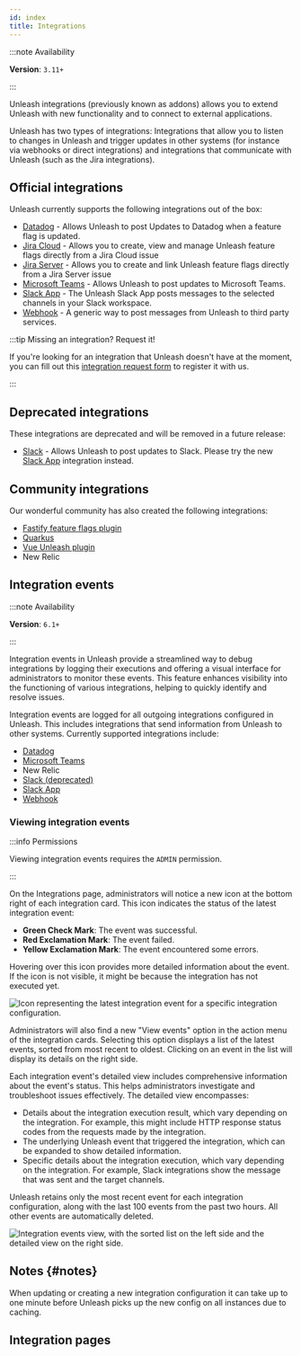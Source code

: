 ```yaml
---
id: index
title: Integrations
---
```


:::note Availability

**Version**: `3.11+`

:::

Unleash integrations (previously known as addons) allows you to extend Unleash with new functionality and to connect to external applications.

Unleash has two types of integrations: Integrations that allow you to listen to changes in Unleash and trigger updates in other systems (for instance via webhooks or direct integrations) and integrations that communicate with Unleash (such as the Jira integrations).

## Official integrations

Unleash currently supports the following integrations out of the box:

- [Datadog](./integrations/datadog) - Allows Unleash to post Updates to Datadog when a feature flag is updated.
- [Jira Cloud](./integrations/jira-cloud-plugin-usage) - Allows you to create, view and manage Unleash feature flags directly from a Jira Cloud issue
- [Jira Server](./integrations/jira-server-plugin-usage) - Allows you to create and link Unleash feature flags directly from a Jira Server issue
- [Microsoft Teams](./integrations/teams) - Allows Unleash to post updates to Microsoft Teams.
- [Slack App](./integrations/slack-app) - The Unleash Slack App posts messages to the selected channels in your Slack workspace.
- [Webhook](./integrations/webhook) - A generic way to post messages from Unleash to third party services.

:::tip Missing an integration? Request it!

If you're looking for an integration that Unleash doesn't have at the moment, you can fill out this [integration request form](https://docs.google.com/forms/d/e/1FAIpQLScR1_iuoQiKq89c0TKtj0gM02JVWyQ2hQ-YchBMc2GRrGf7uw/viewform) to register it with us.

:::

## Deprecated integrations

These integrations are deprecated and will be removed in a future release:

- [Slack](./integrations/slack) - Allows Unleash to post updates to Slack. Please try the new [Slack App](./integrations/slack-app) integration instead.

## Community integrations

Our wonderful community has also created the following integrations:

- [Fastify feature flags plugin](https://gitlab.com/m03geek/fastify-feature-flags#unleash-provider)
- [Quarkus](https://github.com/quarkiverse/quarkus-unleash)
- [Vue Unleash plugin](https://github.com/crishellco/vue-unleash)
- New Relic

## Integration events

:::note Availability

**Version**: `6.1+`

:::

Integration events in Unleash provide a streamlined way to debug integrations by logging their executions and offering a visual interface for administrators to monitor these events. This feature enhances visibility into the functioning of various integrations, helping to quickly identify and resolve issues.

Integration events are logged for all outgoing integrations configured in Unleash. This includes integrations that send information from Unleash to other systems. Currently supported integrations include:

 - [Datadog](./integrations/datadog)
 - [Microsoft Teams](./integrations/teams)
 - New Relic
 - [Slack (deprecated)](./integrations/slack)
 - [Slack App](./integrations/slack-app)
 - [Webhook](./integrations/webhook)

### Viewing integration events

:::info Permissions

Viewing integration events requires the `ADMIN` permission.

:::

On the Integrations page, administrators will notice a new icon at the bottom right of each integration card. This icon indicates the status of the latest integration event:

 - **Green Check Mark**: The event was successful.
 - **Red Exclamation Mark**: The event failed.
 - **Yellow Exclamation Mark**: The event encountered some errors.

Hovering over this icon provides more detailed information about the event. If the icon is not visible, it might be because the integration has not executed yet.

![Icon representing the latest integration event for a specific integration configuration.](/img/integration-events/integration-events-latest.png)

Administrators will also find a new "View events" option in the action menu of the integration cards. Selecting this option displays a list of the latest events, sorted from most recent to oldest. Clicking on an event in the list will display its details on the right side.

Each integration event's detailed view includes comprehensive information about the event's status. This helps administrators investigate and troubleshoot issues effectively. The detailed view encompasses:

 - Details about the integration execution result, which vary depending on the integration. For example, this might include HTTP response status codes from the requests made by the integration.
 - The underlying Unleash event that triggered the integration, which can be expanded to show detailed information.
 - Specific details about the integration execution, which vary depending on the integration. For example, Slack integrations show the message that was sent and the target channels.

Unleash retains only the most recent event for each integration configuration, along with the last 100 events from the past two hours. All other events are automatically deleted.

![Integration events view, with the sorted list on the left side and the detailed view on the right side.](/img/integration-events/integration-events-list-details.png)

## Notes {#notes}

When updating or creating a new integration configuration it can take up to one minute before Unleash picks up the new config on all instances due to caching.

## Integration pages

<DocCardList />
